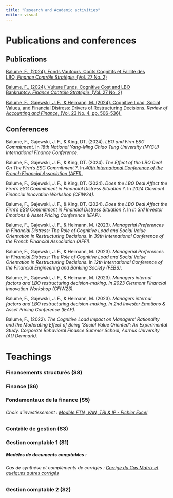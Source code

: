 ```yaml
---
title: "Research and Academic activities"
editor: visual
---
```


# Publications and conferences

## Publications

[Balume, F., (2024). Fonds Vautours, Coûts Cognitifs et Faillite des LBO, *Finance Contrôle Stratégie*, (Vol. 27 No. 2)](https://journals.openedition.org/fcs/12793)

[Balume, F., (2024). Vulture Funds, Cognitive Cost and LBO Bankruptcy. *Finance Contrôle Stratégie*, (Vol. 27 No. 2)](https://journals.openedition.org/fcs/12700)

[Balume, F., Gajewski, J. F., & Heimann, M. (2024). Cognitive Load, Social Values, and Financial Distress: Drivers of Restructuring Decisions. *Review of Accounting and Finance*, (Vol. 23 No. 4, pp. 506-536).](https://www.emerald.com/insight/content/doi/10.1108/RAF-07-2023-0212/full/html)

## Conferences

Balume, F., Gajewski, J. F., & King, DT. (2024). *LBO and Firm ESG Commitment*. In *18th National Yang-Ming Chiao Tung University (NYCU) International Finance Conference*.

Balume, F., Gajewski, J. F., & King, DT. (2024). *The Effect of the LBO Deal On The Firm’s ESG Commitment ?*. In[ *40th International Conference of the French Financial Association (AFFI)*.](https://affi2024.eventsadmin.com/i/Program)

Balume, F., Gajewski, J. F., & King, DT. (2024). *Does the LBO Deal Affect the Firm’s ESG Commitment in Financial Distress Situation ?*. In *2024 Clermont Financial Innovation Workshop (CFIW24).*

Balume, F., Gajewski, J. F., & King, DT. (2024). *Does the LBO Deal Affect the Firm’s ESG Commitment in Financial Distress Situation ?*. In *In 3rd Investor Emotions & Asset Pricing Conference (IEAP)*.

Balume, F., Gajewski, J. F., & Heimann, M. (2023). *Managerial Preferences in Financial Distress: The Role of Cognitive Load and Social Value Orientation in Restructuring Decisions*. In *39th International Conference of the French Financial Association (AFFI)*.

Balume, F., Gajewski, J. F., & Heimann, M. (2023). *Managerial Preferences in Financial Distress: The Role of Cognitive Load and Social Value Orientation in Restructuring Decisions*. In *12th International Conference of the Financial Engineering and Banking Society (FEBS)*.

Balume, F., Gajewski, J. F., & Heimann, M. (2023). *Managers internal factors and LBO restructuring decision-making. In 2023 Clermont Financial Innovation Workshop (CFIW23).*

Balume, F., Gajewski, J. F., & Heimann, M. (2023). *Managers internal factors and LBO restructuring decision-making. In 2nd Investor Emotions & Asset Pricing Conference (IEAP).*

Balume, F., (2022). *The Cognitive Load Impact on Managers’ Rationality and the Moderating Effect of Being ‘Social Value Oriented’: An Experimental Study. Corporate Behavioral Finance Summer School, Aarhus University (AU Denmark).*

# Teachings

### Financements structurés (S8)

### Finance (S6)

### Fondamentaux de la finance (S5)

###### Choix d'investissement : [Modèle FTN, VAN, TRI & IP - Fichier Excel](ModèleChoixInvestissement.xlsx)

### Contrôle de gestion (S3)

### Gestion comptable 1 (S1)

##### Modèles de documents comptables :

###### Cas de synthèse et compléments de corrigés : [Corrigé du Cas Matrix et quelques autres corrigés](RevisionsCompta.pdf)

### Gestion comptable 2 (S2)
